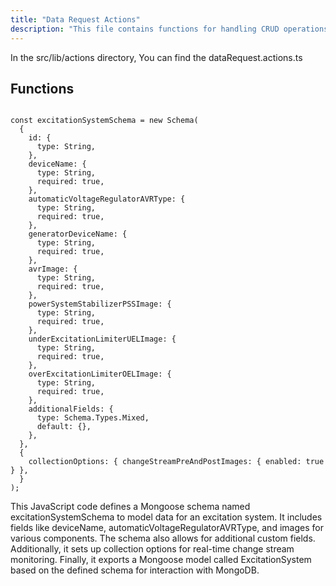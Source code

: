 ```yaml
---
title: "Data Request Actions"
description: "This file contains functions for handling CRUD operations on data requests within a server application."
---
```


In the <Highlight>src/lib/actions</Highlight> directory, You can find the <Highlight>dataRequest.actions.ts</Highlight>

## Functions

```tsx:getAllDataRequests

const excitationSystemSchema = new Schema(
  {
    id: {
      type: String,
    },
    deviceName: {
      type: String,
      required: true,
    },
    automaticVoltageRegulatorAVRType: {
      type: String,
      required: true,
    },
    generatorDeviceName: {
      type: String,
      required: true,
    },
    avrImage: {
      type: String,
      required: true,
    },
    powerSystemStabilizerPSSImage: {
      type: String,
      required: true,
    },
    underExcitationLimiterUELImage: {
      type: String,
      required: true,
    },
    overExcitationLimiterOELImage: {
      type: String,
      required: true,
    },
    additionalFields: {
      type: Schema.Types.Mixed,
      default: {},
    },
  },
  {
    collectionOptions: { changeStreamPreAndPostImages: { enabled: true } },
  }
);

```

This JavaScript code defines a Mongoose schema named excitationSystemSchema to model data for an excitation system. It includes fields like deviceName, automaticVoltageRegulatorAVRType, and images for various components. The schema also allows for additional custom fields. Additionally, it sets up collection options for real-time change stream monitoring. Finally, it exports a Mongoose model called ExcitationSystem based on the defined schema for interaction with MongoDB.